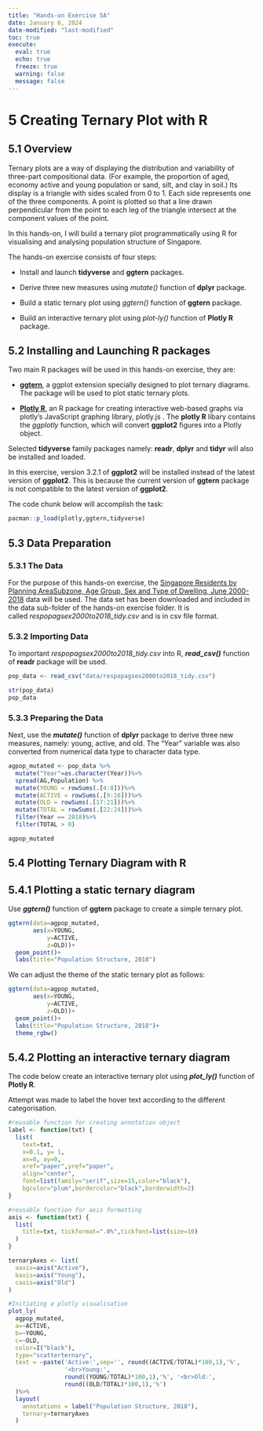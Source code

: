 ```yaml
---
title: "Hands-on Exercise 5A"
date: January 6, 2024
date-modified: "last-modified"
toc: true
execute:
  eval: true
  echo: true
  freeze: true
  warning: false
  message: false
---
```


# 5 Creating Ternary Plot with R

## 5.1 Overview

Ternary plots are a way of displaying the distribution and variability of three-part compositional data. (For example, the proportion of aged, economy active and young population or sand, silt, and clay in soil.) Its display is a triangle with sides scaled from 0 to 1. Each side represents one of the three components. A point is plotted so that a line drawn perpendicular from the point to each leg of the triangle intersect at the component values of the point.

In this hands-on, I will build a ternary plot programmatically using R for visualising and analysing population structure of Singapore.

The hands-on exercise consists of four steps:

-   Install and launch **tidyverse** and **ggtern** packages.

-   Derive three new measures using *mutate()* function of **dplyr** package.

-   Build a static ternary plot using *ggtern()* function of **ggtern** package.

-   Build an interactive ternary plot using *plot-ly()* function of **Plotly R** package.

## 5.2 Installing and Launching R packages

Two main R packages will be used in this hands-on exercise, they are:

-   [**ggtern**](http://www.ggtern.com/), a ggplot extension specially designed to plot ternary diagrams. The package will be used to plot static ternary plots.

-   [**Plotly R**](https://plot.ly/r/), an R package for creating interactive web-based graphs via plotly’s JavaScript graphing library, plotly.js . The **plotly R** libary contains the *ggplotly* function, which will convert **ggplot2** figures into a Plotly object.

Selected **tidyverse** family packages namely: **readr**, **dplyr** and **tidyr** will also be installed and loaded.

::: callout-important
In this exercise, version 3.2.1 of **ggplot2** will be installed instead of the latest version of **ggplot2**. This is because the current version of **ggtern** package is not compatible to the latest version of **ggplot2**.
:::

The code chunk below will accomplish the task:

```r
pacman::p_load(plotly,ggtern,tidyverse)
```

## 5.3 Data Preparation

### 5.3.1 The Data

For the purpose of this hands-on exercise, the [Singapore Residents by Planning AreaSubzone, Age Group, Sex and Type of Dwelling, June 2000-2018](https://www.singstat.gov.sg/find-data/search-by-theme/population/geographic-distribution/latest-data) data will be used. The data set has been downloaded and included in the data sub-folder of the hands-on exercise folder. It is called *respopagsex2000to2018_tidy.csv* and is in csv file format.

### 5.3.2 Importing Data

To important *respopagsex2000to2018_tidy.csv* into R, ***read_csv()*** function of **readr** package will be used.

```r
pop_data <- read_csv("data/respopagsex2000to2018_tidy.csv")

str(pop_data)
pop_data
```

### 5.3.3 Preparing the Data

Next, use the ***mutate()*** function of **dplyr** package to derive three new measures, namely: young, active, and old. The "Year" variable was also converted from numerical data type to character data type.

```r
agpop_mutated <- pop_data %>%
  mutate("Year"=as.character(Year))%>%
  spread(AG,Population) %>%
  mutate(YOUNG = rowSums(.[4:8]))%>%
  mutate(ACTIVE = rowSums(.[9:16]))%>%
  mutate(OLD = rowSums(.[17:21]))%>%
  mutate(TOTAL = rowSums(.[22:24]))%>%
  filter(Year == 2018)%>%
  filter(TOTAL > 0)

agpop_mutated
```

## 5.4 Plotting Ternary Diagram with R

## 5.4.1 Plotting a static ternary diagram

Use ***ggtern()*** function of **ggtern** package to create a simple ternary plot.

```r
ggtern(data=agpop_mutated,
       aes(x=YOUNG,
           y=ACTIVE,
           z=OLD))+
  geom_point()+
  labs(title="Population Structure, 2018")
```

We can adjust the theme of the static ternary plot as follows:

```r
ggtern(data=agpop_mutated,
       aes(x=YOUNG,
           y=ACTIVE,
           z=OLD))+
  geom_point()+
  labs(title="Population Structure, 2018")+
  theme_rgbw()
```

## 5.4.2 Plotting an interactive ternary diagram

The code below create an interactive ternary plot using ***plot_ly()*** function of **Plotly R**.

::: callout-note
Attempt was made to label the hover text according to the different categorisation.
:::

```r
#reusable function for creating annotation object
label <- function(txt) {
  list(
    text=txt,
    x=0.1, y= 1,
    ax=0, ay=0,
    xref="paper",yref="paper",
    align="center",
    font=list(family="serif",size=15,color="black"),
    bgcolor="plum",bordercolor="black",borderwidth=2)
}

#reusable function for axis formatting
axis <- function(txt) {
  list(
    title=txt, tickformat=".0%",tickfont=list(size=10)
  )
}

ternaryAxes <- list(
  aaxis=axis("Active"),
  baxis=axis("Young"),
  caxis=axis("Old")
)

#Initiating a plotly visualisation
plot_ly(
  agpop_mutated,
  a=~ACTIVE,
  b=~YOUNG,
  c=~OLD,
  color=I("black"),
  type="scatterternary",
  text = ~paste('Active:',sep='', round((ACTIVE/TOTAL)*100,1),'%',
                '<br>Young:',
                round((YOUNG/TOTAL)*100,1),'%', '<br>Old:',
                round((OLD/TOTAL)*100,1),'%')
  )%>%
  layout(
    annotations = label("Population Structure, 2018"),
    ternary=ternaryAxes
  )
```
